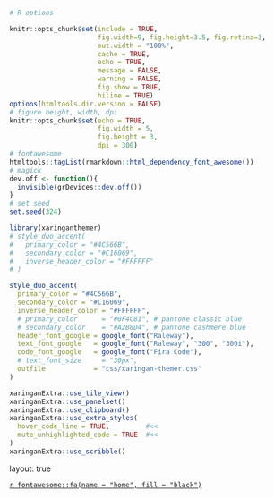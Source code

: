 ```r
# R options

knitr::opts_chunk$set(include = TRUE,
                      fig.width=9, fig.height=3.5, fig.retina=3,
                      out.width = "100%",
                      cache = TRUE,
                      echo = TRUE,
                      message = FALSE, 
                      warning = FALSE,
                      fig.show = TRUE,
                      hiline = TRUE)
options(htmltools.dir.version = FALSE)
# figure height, width, dpi
knitr::opts_chunk$set(echo = TRUE, 
                      fig.width = 5, 
                      fig.height = 3,
                      dpi = 300)
# fontawesome
htmltools::tagList(rmarkdown::html_dependency_font_awesome())
# magick
dev.off <- function(){
  invisible(grDevices::dev.off())
}
# set seed
set.seed(324)
```

```r
library(xaringanthemer)
# style_duo_accent(
#   primary_color = "#4C566B",
#   secondary_color = "#C16069",
#   inverse_header_color = "#FFFFFF"
# )

style_duo_accent(
  primary_color = "#4C566B",
  secondary_color = "#C16069",
  inverse_header_color = "#FFFFFF",
  # primary_color      = "#0F4C81", # pantone classic blue
  # secondary_color    = "#A2B8D4", # pantone cashmere blue
  header_font_google = google_font("Raleway"),
  text_font_google   = google_font("Raleway", "300", "300i"),
  code_font_google   = google_font("Fira Code"),
  # text_font_size     = "30px",
  outfile            = "css/xaringan-themer.css"
)

xaringanExtra::use_tile_view()
xaringanExtra::use_panelset()
xaringanExtra::use_clipboard()
xaringanExtra::use_extra_styles(
  hover_code_line = TRUE,         #<<
  mute_unhighlighted_code = TRUE  #<<
)
xaringanExtra::use_scribble()
```

layout: true
  
<!-- Home icon (right) -->
<div class="my-footer">
<span>
<a href="https://kogpsy.github.io/neuroscicomplab" target="_blank">`r fontawesome::fa(name = "home", fill = "black")`</a>
</span>
</div>


<!-- Name (left) -->
<!-- <div class="my-footer"> -->
<!-- <span> -->
<!-- Andrew Ellis - <a href="https://kogpsy.github.io/neuroscicomplab" target="_blank">kogpsy.github.io/neuroscicomplab</a> -->
<!-- </span> -->
<!-- </div> -->

<!-- slide separator (for xaringan) -->
---
